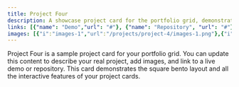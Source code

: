 ```yaml
---
title: Project Four
description: A showcase project card for the portfolio grid, demonstrating a square bento layout and project card functionality.
links: [{"name": "Demo","url": "#"}, {"name": "Repository", "url": "#"}]
images: [{"i":"images-1","url":"/projects/project-4/images-1.png"},{"i":"images-2","url":"/projects/project-4/images-2.png"},{"i":"images-3","url":"/projects/project-4/images-3.png"},{"i":"images-4","url":"/projects/project-4/images-4.png"},{"i":"images-5","url":"/projects/project-4/images-5.png"}]
---
```


Project Four is a sample project card for your portfolio grid. You can update this content to describe your real project, add images, and link to a live demo or repository. This card demonstrates the square bento layout and all the interactive features of your project cards. 